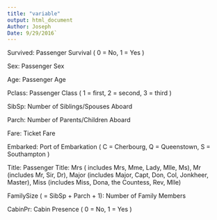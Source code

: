 ```yaml
---
title: "variable"
output: html_document
Author: Joseph
Date: 9/29/2016`
---
```


Survived: Passenger Survival ( 0 = No, 1 = Yes )

Sex: Passenger Sex

Age: Passenger Age

Pclass: Passenger Class ( 1 = first, 2 = second, 3 = third )

SibSp: Number of Siblings/Spouses Aboard

Parch: Number of Parents/Children Aboard

Fare: Ticket Fare

Embarked: Port of Embarkation ( C = Cherbourg, Q = Queenstown, S = Southampton )

Title: Passenger Title: Mrs ( includes Mrs, Mme, Lady, Mlle, Ms), Mr (includes Mr, Sir, Dr), Major (includes Major, Capt, Don, Col, Jonkheer, Master), Miss (includes Miss, Dona, the Countess, Rev, Mlle)

FamilySize ( = SibSp + Parch + 1): Number of Family Members

CabinPr: Cabin Presence ( 0 = No, 1 = Yes )
